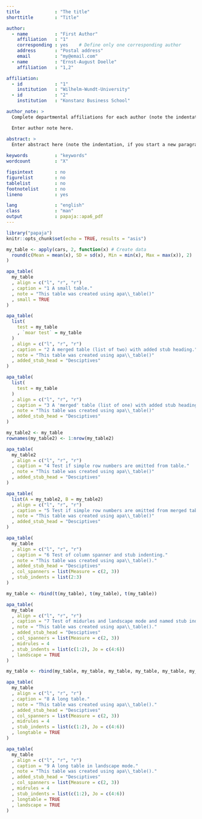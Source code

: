 ```yaml
---
title             : "The title"
shorttitle        : "Title"

author: 
  - name          : "First Author"
    affiliation   : "1"
    corresponding : yes    # Define only one corresponding author
    address       : "Postal address"
    email         : "my@email.com"
  - name          : "Ernst-August Doelle"
    affiliation   : "1,2"

affiliation:
  - id            : "1"
    institution   : "Wilhelm-Wundt-University"
  - id            : "2"
    institution   : "Konstanz Business School"

author_note: >
  Complete departmental affiliations for each author (note the indentation, if you start a new paragraph).

  Enter author note here.

abstract: >
  Enter abstract here (note the indentation, if you start a new paragraph).
  
keywords          : "keywords"
wordcount         : "X"

figsintext        : no
figurelist        : no
tablelist         : no
footnotelist      : no
lineno            : yes

lang              : "english"
class             : "man"
output            : papaja::apa6_pdf
---
```


```r
library("papaja")
knitr::opts_chunk$set(echo = TRUE, results = "asis")
```

```r
my_table <- apply(cars, 2, function(x) # Create data
  round(c(Mean = mean(x), SD = sd(x), Min = min(x), Max = max(x)), 2)
)

apa_table(
  my_table
  , align = c("l", "r", "r")
  , caption = "1 A small table."
  , note = "This table was created using apa\\_table()"
  , small = TRUE
)
```


```r
apa_table(
  list(
    test = my_table
    , `moar test` = my_table
  )
  , align = c("l", "r", "r")
  , caption = "2 A merged table (list of two) with added stub heading."
  , note = "This table was created using apa\\_table()"
  , added_stub_head = "Desciptives"
)
```

```r
apa_table(
  list(
    test = my_table
  )
  , align = c("l", "r", "r")
  , caption = "3 A 'merged' table (list of one) with added stub heading."
  , note = "This table was created using apa\\_table()"
  , added_stub_head = "Desciptives"
)

my_table2 <- my_table
rownames(my_table2) <- 1:nrow(my_table2)

apa_table(
  my_table2
  , align = c("l", "r", "r")
  , caption = "4 Test if simple row numbers are omitted from table."
  , note = "This table was created using apa\\_table()"
  , added_stub_head = "Desciptives"
)

apa_table(
  list(A = my_table2, B = my_table2)
  , align = c("l", "r", "r")
  , caption = "5 Test if simple row numbers are omitted from merged table (list of two)."
  , note = "This table was created using apa\\_table()"
  , added_stub_head = "Desciptives"
)
```

```r
apa_table(
  my_table
  , align = c("l", "r", "r")
  , caption = "6 Test of column spanner and stub indenting."
  , note = "This table was created using apa\\_table()."
  , added_stub_head = "Desciptives"
  , col_spanners = list(Measure = c(2, 3))
  , stub_indents = list(2:3)
)
```

```r
my_table <- rbind(t(my_table), t(my_table), t(my_table))

apa_table(
  my_table
  , align = c("l", "r", "r")
  , caption = "7 Test of midurles and landscape mode and named stub indentation."
  , note = "This table was created using apa\\_table()."
  , added_stub_head = "Desciptives"
  , col_spanners = list(Measure = c(2, 3))
  , midrules = 4
  , stub_indents = list(c(1:2), Jo = c(4:6))
  , landscape = TRUE
)
```

```r
my_table <- rbind(my_table, my_table, my_table, my_table, my_table, my_table, my_table)

apa_table(
  my_table
  , align = c("l", "r", "r")
  , caption = "8 A long table."
  , note = "This table was created using apa\\_table()."
  , added_stub_head = "Desciptives"
  , col_spanners = list(Measure = c(2, 3))
  , midrules = 4
  , stub_indents = list(c(1:2), Jo = c(4:6))
  , longtable = TRUE
)
```

```r
apa_table(
  my_table
  , align = c("l", "r", "r")
  , caption = "9 A long table in landscape mode."
  , note = "This table was created using apa\\_table()."
  , added_stub_head = "Desciptives"
  , col_spanners = list(Measure = c(2, 3))
  , midrules = 4
  , stub_indents = list(c(1:2), Jo = c(4:6))
  , longtable = TRUE
  , landscape = TRUE
)
```
